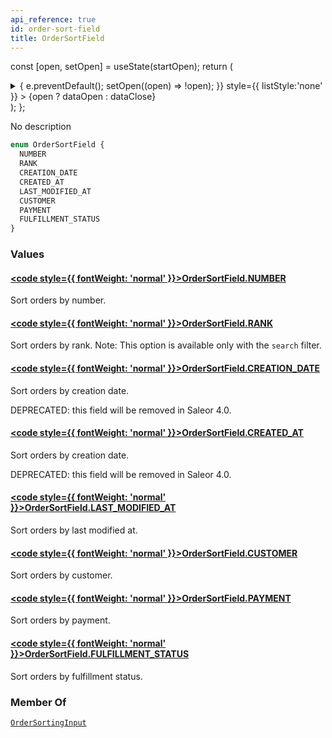 ```yaml
---
api_reference: true
id: order-sort-field
title: OrderSortField
---
```






const [open, setOpen] = useState(startOpen);
return (
<details {...(open ? { open: true } : {})} className="details" style={{ border:'none', boxShadow:'none', background:'var(--ifm-background-color)' }}>
<summary
onClick={(e) => {
e.preventDefault();
setOpen((open) => !open);
}}
style={{ listStyle:'none' }} >
{open ? dataOpen : dataClose}
</summary>
{open && children}
</details>
);
};

No description

```graphql
enum OrderSortField {
  NUMBER
  RANK
  CREATION_DATE
  CREATED_AT
  LAST_MODIFIED_AT
  CUSTOMER
  PAYMENT
  FULFILLMENT_STATUS
}
```

### Values

#### [<code style={{ fontWeight: 'normal' }}>OrderSortField.<b>NUMBER</b></code>](#)

Sort orders by number.

#### [<code style={{ fontWeight: 'normal' }}>OrderSortField.<b>RANK</b></code>](#)

Sort orders by rank. Note: This option is available only with the `search` filter.

#### [<code style={{ fontWeight: 'normal' }}>OrderSortField.<b>CREATION_DATE</b></code>](#)

Sort orders by creation date.

DEPRECATED: this field will be removed in Saleor 4.0.

#### [<code style={{ fontWeight: 'normal' }}>OrderSortField.<b>CREATED_AT</b></code>](#)

Sort orders by creation date.

DEPRECATED: this field will be removed in Saleor 4.0.

#### [<code style={{ fontWeight: 'normal' }}>OrderSortField.<b>LAST_MODIFIED_AT</b></code>](#)

Sort orders by last modified at.

#### [<code style={{ fontWeight: 'normal' }}>OrderSortField.<b>CUSTOMER</b></code>](#)

Sort orders by customer.

#### [<code style={{ fontWeight: 'normal' }}>OrderSortField.<b>PAYMENT</b></code>](#)

Sort orders by payment.

#### [<code style={{ fontWeight: 'normal' }}>OrderSortField.<b>FULFILLMENT_STATUS</b></code>](#)

Sort orders by fulfillment status.

### Member Of

[`OrderSortingInput`](../../../api-reference/orders/inputs/order-sorting-input.mdx) <Badge class="badge badge--secondary" text="input"/>
